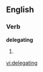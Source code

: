 
==English==

===Verb===
'''delegating'''

# {{present participle of|[[delegate]]}}

[[vi:delegating]]